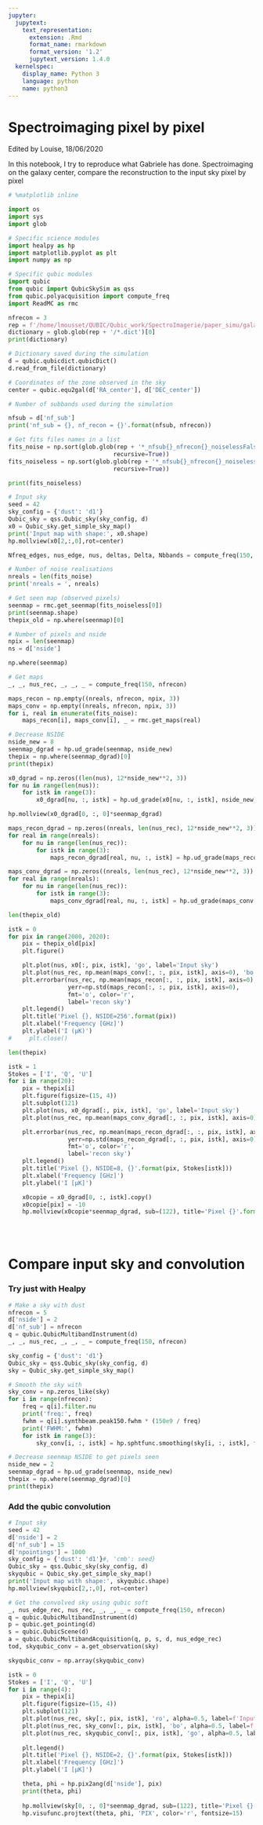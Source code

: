 ```yaml
---
jupyter:
  jupytext:
    text_representation:
      extension: .Rmd
      format_name: rmarkdown
      format_version: '1.2'
      jupytext_version: 1.4.0
  kernelspec:
    display_name: Python 3
    language: python
    name: python3
---
```


# Spectroimaging pixel by pixel

Edited by Louise, 18/06/2020

In this notebook, I try to reproduce what Gabriele has done. Spectroimaging on the galaxy center, compare the reconstruction to the input sky pixel by pixel

```python
# %matplotlib inline

import os
import sys
import glob

# Specific science modules
import healpy as hp
import matplotlib.pyplot as plt
import numpy as np

# Specific qubic modules
import qubic
from qubic import QubicSkySim as qss
from qubic.polyacquisition import compute_freq
import ReadMC as rmc

```

```python
nfrecon = 3
rep = f'/home/lmousset/QUBIC/Qubic_work/SpectroImagerie/paper_simu/galaxy_center_d1/nfrecon{nfrecon}/'
dictionary = glob.glob(rep + '/*.dict')[0]
print(dictionary)

# Dictionary saved during the simulation
d = qubic.qubicdict.qubicDict()
d.read_from_file(dictionary)

# Coordinates of the zone observed in the sky
center = qubic.equ2gal(d['RA_center'], d['DEC_center'])

# Number of subbands used during the simulation

nfsub = d['nf_sub']
print('nf_sub = {}, nf_recon = {}'.format(nfsub, nfrecon))

# Get fits files names in a list
fits_noise = np.sort(glob.glob(rep + '*_nfsub{}_nfrecon{}_noiselessFalse*.fits'.format(nfsub, nfrecon), 
                              recursive=True))
fits_noiseless = np.sort(glob.glob(rep + '*_nfsub{}_nfrecon{}_noiselessTrue*.fits'.format(nfsub, nfrecon), 
                              recursive=True))

print(fits_noiseless)
```

```python
# Input sky
seed = 42
sky_config = {'dust': 'd1'}
Qubic_sky = qss.Qubic_sky(sky_config, d)
x0 = Qubic_sky.get_simple_sky_map()
print('Input map with shape:', x0.shape)
hp.mollview(x0[2,:,0],rot=center)

Nfreq_edges, nus_edge, nus, deltas, Delta, Nbbands = compute_freq(150, nf_sub)
```

```python
# Number of noise realisations
nreals = len(fits_noise)
print('nreals = ', nreals)

# Get seen map (observed pixels)
seenmap = rmc.get_seenmap(fits_noiseless[0])
print(seenmap.shape)
thepix_old = np.where(seenmap)[0]

# Number of pixels and nside
npix = len(seenmap)
ns = d['nside']

```

```python
np.where(seenmap)
```

```python
# Get maps
_, _, nus_rec, _, _, _ = compute_freq(150, nfrecon)

maps_recon = np.empty((nreals, nfrecon, npix, 3))
maps_conv = np.empty((nreals, nfrecon, npix, 3))
for i, real in enumerate(fits_noise):
    maps_recon[i], maps_conv[i], _ = rmc.get_maps(real)

```

```python
# Decrease NSIDE
nside_new = 8
seenmap_dgrad = hp.ud_grade(seenmap, nside_new)
thepix = np.where(seenmap_dgrad)[0]
print(thepix)

x0_dgrad = np.zeros((len(nus), 12*nside_new**2, 3))
for nu in range(len(nus)):
    for istk in range(3):
        x0_dgrad[nu, :, istk] = hp.ud_grade(x0[nu, :, istk], nside_new)

hp.mollview(x0_dgrad[0, :, 0]*seenmap_dgrad)

maps_recon_dgrad = np.zeros((nreals, len(nus_rec), 12*nside_new**2, 3))
for real in range(nreals):
    for nu in range(len(nus_rec)):
        for istk in range(3):
            maps_recon_dgrad[real, nu, :, istk] = hp.ud_grade(maps_recon[real, nu, :, istk], nside_new)

maps_conv_dgrad = np.zeros((nreals, len(nus_rec), 12*nside_new**2, 3))
for real in range(nreals):
    for nu in range(len(nus_rec)):
        for istk in range(3):
            maps_conv_dgrad[real, nu, :, istk] = hp.ud_grade(maps_conv[real, nu, :, istk], nside_new)


```

```python
len(thepix_old)
```

```python
istk = 0
for pix in range(2000, 2020):
    pix = thepix_old[pix]
    plt.figure()

    plt.plot(nus, x0[:, pix, istk], 'go', label='Input sky')
    plt.plot(nus_rec, np.mean(maps_conv[:, :, pix, istk], axis=0), 'bo', label='convolved sky')
    plt.errorbar(nus_rec, np.mean(maps_recon[:, :, pix, istk], axis=0),
                 yerr=np.std(maps_recon[:, :, pix, istk], axis=0), 
                 fmt='o', color='r',
                 label='recon sky')
    plt.legend()
    plt.title('Pixel {}, NSIDE=256'.format(pix))
    plt.xlabel('Frequency [GHz]')
    plt.ylabel('I (µK)')
#     plt.close()
```

```python
len(thepix)
```

```python
istk = 1
Stokes = ['I', 'Q', 'U']
for i in range(20):
    pix = thepix[i]
    plt.figure(figsize=(15, 4))
    plt.subplot(121)
    plt.plot(nus, x0_dgrad[:, pix, istk], 'go', label='Input sky')
    plt.plot(nus_rec, np.mean(maps_conv_dgrad[:, :, pix, istk], axis=0), 'bo', label='convolved sky')

    plt.errorbar(nus_rec, np.mean(maps_recon_dgrad[:, :, pix, istk], axis=0),
                 yerr=np.std(maps_recon_dgrad[:, :, pix, istk], axis=0), 
                 fmt='o', color='r',
                 label='recon sky')
    plt.legend()
    plt.title('Pixel {}, NSIDE=8, {}'.format(pix, Stokes[istk]))
    plt.xlabel('Frequency [GHz]')
    plt.ylabel('I [µK]')

    x0copie = x0_dgrad[0, :, istk].copy()
    x0copie[pix] = -10
    hp.mollview(x0copie*seenmap_dgrad, sub=(122), title='Pixel {}'.format(pix))


    
```

# Compare input sky and convolution


### Try just with Healpy

```python
# Make a sky with dust
nfrecon = 5
d['nside'] = 2
d['nf_sub'] = nfrecon
q = qubic.QubicMultibandInstrument(d)
_, _, nus_rec, _, _, _ = compute_freq(150, nfrecon)

sky_config = {'dust': 'd1'}
Qubic_sky = qss.Qubic_sky(sky_config, d)
sky = Qubic_sky.get_simple_sky_map()

# Smooth the sky with 
sky_conv = np.zeros_like(sky)
for i in range(nfrecon):
    freq = q[i].filter.nu
    print('freq:', freq)
    fwhm = q[i].synthbeam.peak150.fwhm * (150e9 / freq)
    print('FWHM:', fwhm)
    for istk in range(3):
        sky_conv[i, :, istk] = hp.sphtfunc.smoothing(sky[i, :, istk], fwhm)

```

```python
# Decrease seenmap NSIDE to get pixels seen 
nside_new = 2
seenmap_dgrad = hp.ud_grade(seenmap, nside_new)
thepix = np.where(seenmap_dgrad)[0]
print(thepix)

```

### Add the qubic convolution

```python
# Input sky
seed = 42
d['nside'] = 2
d['nf_sub'] = 15
d['npointings'] = 1000
sky_config = {'dust': 'd1'}#, 'cmb': seed}
Qubic_sky = qss.Qubic_sky(sky_config, d)
skyqubic = Qubic_sky.get_simple_sky_map()
print('Input map with shape:', skyqubic.shape)
hp.mollview(skyqubic[2,:,0], rot=center)
```

```python
# Get the convolved sky using qubic soft
_, nus_edge_rec, nus_rec, _, _, _ = compute_freq(150, nfrecon)
q = qubic.QubicMultibandInstrument(d)
p = qubic.get_pointing(d)
s = qubic.QubicScene(d)
a = qubic.QubicMultibandAcquisition(q, p, s, d, nus_edge_rec)
tod, skyqubic_conv = a.get_observation(sky) 

skyqubic_conv = np.array(skyqubic_conv)
```

```python
istk = 0
Stokes = ['I', 'Q', 'U']
for i in range(4):
    pix = thepix[i]
    plt.figure(figsize=(15, 4))
    plt.subplot(121)
    plt.plot(nus_rec, sky[:, pix, istk], 'ro', alpha=0.5, label=f'Input sky')
    plt.plot(nus_rec, sky_conv[:, pix, istk], 'bo', alpha=0.5, label=f'Convolution with Healpix')
    plt.plot(nus_rec, skyqubic_conv[:, pix, istk], 'go', alpha=0.5, label='Covolution with qubic soft')
    
    plt.legend()
    plt.title('Pixel {}, NSIDE=2, {}'.format(pix, Stokes[istk]))
    plt.xlabel('Frequency [GHz]')
    plt.ylabel('I [µK]')

    theta, phi = hp.pix2ang(d['nside'], pix)
    print(theta, phi)
    
    hp.mollview(sky[0, :, 0]*seenmap_dgrad, sub=(122), title='Pixel {}'.format(pix))
    hp.visufunc.projtext(theta, phi, 'PIX', color='r', fontsize=15)


```

```python

```
